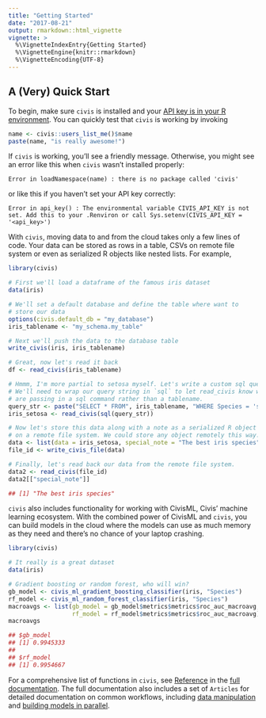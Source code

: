 ```yaml
---
title: "Getting Started"
date: "2017-08-21"
output: rmarkdown::html_vignette
vignette: >
  %\VignetteIndexEntry{Getting Started}
  %\VignetteEngine{knitr::rmarkdown}
  %\VignetteEncoding{UTF-8}
---
```


## A (Very) Quick Start

To begin, make sure `civis` is installed and your
[API key is in your R environment](https://civisanalytics.github.io/civis-r/#installation).
You can quickly test that `civis` is working by invoking

```r
name <- civis::users_list_me()$name
paste(name, "is really awesome!")
```

If `civis` is working, you'll see a friendly message.  Otherwise, you might see an
error like this when `civis` wasn't installed properly:

```
Error in loadNamespace(name) : there is no package called 'civis'
```

or like this if you haven't set your API key correctly:

```
Error in api_key() : The environmental variable CIVIS_API_KEY is not set. Add this to your .Renviron or call Sys.setenv(CIVIS_API_KEY = '<api_key>')
```

With `civis`, moving data to and from the cloud takes only a few lines of code.
Your data can be stored as rows in a table, CSVs on remote file system or even
as serialized R objects like nested lists.  For example,

```r
library(civis)

# First we'll load a dataframe of the famous iris dataset
data(iris)

# We'll set a default database and define the table where want to
# store our data
options(civis.default_db = "my_database")
iris_tablename <- "my_schema.my_table"

# Next we'll push the data to the database table
write_civis(iris, iris_tablename)

# Great, now let's read it back
df <- read_civis(iris_tablename)

# Hmmm, I'm more partial to setosa myself. Let's write a custom sql query.
# We'll need to wrap our query string in `sql` to let read_civis know we
# are passing in a sql command rather than a tablename.
query_str <- paste("SELECT * FROM", iris_tablename, "WHERE Species = 'setosa'")
iris_setosa <- read_civis(sql(query_str))

# Now let's store this data along with a note as a serialized R object
# on a remote file system. We could store any object remotely this way.
data <- list(data = iris_setosa, special_note = "The best iris species")
file_id <- write_civis_file(data)

# Finally, let's read back our data from the remote file system.
data2 <- read_civis(file_id)
data2[["special_note"]]

## [1] "The best iris species"
```

`civis` also includes functionality for working with CivisML, Civis' machine
learning ecosystem.  With the combined power of CivisML and `civis`, you can build
models in the cloud where the models can use as much memory as they need and
there’s no chance of your laptop crashing.

```r
library(civis)

# It really is a great dataset
data(iris)

# Gradient boosting or random forest, who will win?
gb_model <- civis_ml_gradient_boosting_classifier(iris, "Species")
rf_model <- civis_ml_random_forest_classifier(iris, "Species")
macroavgs <- list(gb_model = gb_model$metrics$metrics$roc_auc_macroavg,
                  rf_model = rf_model$metrics$metrics$roc_auc_macroavg)
macroavgs

## $gb_model
## [1] 0.9945333
## 
## $rf_model
## [1] 0.9954667
```

For a comprehensive list of functions in `civis`, see
[Reference](https://civisanalytics.github.io/civis-r/reference/index.html) in the [full
documentation](https://civisanalytics.github.io/civis-r).  The full documentation also
includes a set of `Articles` for detailed documentation on common workflows, including
[data manipulation](https://civisanalytics.github.io/civis-r/articles/data_import_and_export.html) and [building models in parallel](https://civisanalytics.github.io/civis-r/articles/concurrency.html).